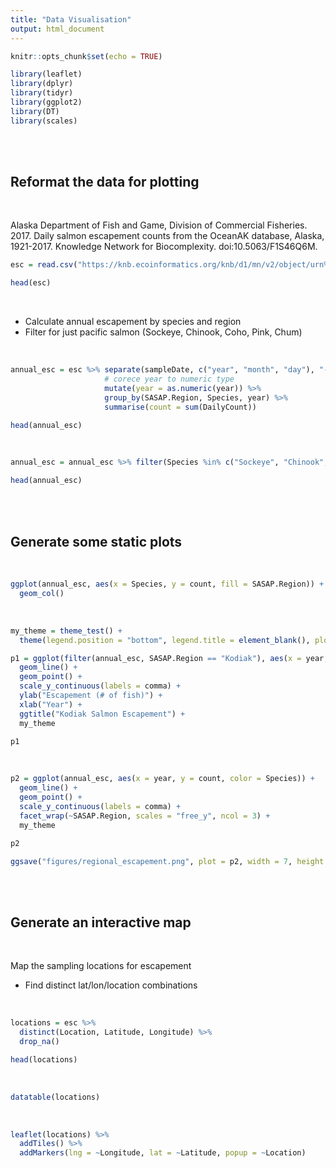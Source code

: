 ```yaml
---
title: "Data Visualisation"
output: html_document
---
```


```r
knitr::opts_chunk$set(echo = TRUE)
```

```r
library(leaflet)
library(dplyr)
library(tidyr)
library(ggplot2)
library(DT)
library(scales)
```

<br/>
<br/>

## Reformat the data for plotting

<br/>

Alaska Department of Fish and Game, Division of Commercial Fisheries. 2017. Daily salmon escapement counts from the OceanAK database, Alaska, 1921-2017. Knowledge Network for Biocomplexity. doi:10.5063/F1S46Q6M.

```r
esc = read.csv("https://knb.ecoinformatics.org/knb/d1/mn/v2/object/urn%3Auuid%3Af119a05b-bbe7-4aea-93c6-85434dcb1c5e", stringsAsFactors = F)

head(esc)
```

<br/>

* Calculate annual escapement by species and region
* Filter for just pacific salmon (Sockeye, Chinook, Coho, Pink, Chum)

<br/>

```r
annual_esc = esc %>% separate(sampleDate, c("year", "month", "day"), "-", remove = F) %>% 
                     # corece year to numeric type
                     mutate(year = as.numeric(year)) %>% 
                     group_by(SASAP.Region, Species, year) %>% 
                     summarise(count = sum(DailyCount))

head(annual_esc)
```

<br/>

```r
annual_esc = annual_esc %>% filter(Species %in% c("Sockeye", "Chinook", "Coho", "Pink", "Chum"))

head(annual_esc)
```

<br/>
<br/>

## Generate some static plots

<br/>

```r
ggplot(annual_esc, aes(x = Species, y = count, fill = SASAP.Region)) + 
  geom_col()
```

<br/>

```r
my_theme = theme_test() +
  theme(legend.position = "bottom", legend.title = element_blank(), plot.title = element_text(hjust = 0.5))

p1 = ggplot(filter(annual_esc, SASAP.Region == "Kodiak"), aes(x = year, y = count, color = Species)) +
  geom_line() +
  geom_point() +
  scale_y_continuous(labels = comma) +
  ylab("Escapement (# of fish)") +
  xlab("Year") +
  ggtitle("Kodiak Salmon Escapement") +
  my_theme

p1
```

<br/>

```r
p2 = ggplot(annual_esc, aes(x = year, y = count, color = Species)) +
  geom_line() +
  geom_point() +
  scale_y_continuous(labels = comma) +
  facet_wrap(~SASAP.Region, scales = "free_y", ncol = 3) +
  my_theme

p2

ggsave("figures/regional_escapement.png", plot = p2, width = 7, height = 4, units = "in")
```

<br/>
<br/>

## Generate an interactive map

<br/>

Map the sampling locations for escapement

* Find distinct lat/lon/location combinations

<br/>

```r
locations = esc %>% 
  distinct(Location, Latitude, Longitude) %>% 
  drop_na()

head(locations)
```

<br/>

```r
datatable(locations)
```


<br/>


```r
leaflet(locations) %>% 
  addTiles() %>% 
  addMarkers(lng = ~Longitude, lat = ~Latitude, popup = ~Location)
```





